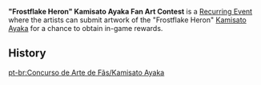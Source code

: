 {{Terminology Infobox
|type  = Recurring Events
}}
'''"Frostflake Heron" Kamisato Ayaka Fan Art Contest''' is a [[Recurring Event]] where the artists can submit artwork of the "Frostflake Heron" [[Kamisato Ayaka]] for a chance to obtain in-game rewards.

==History==
{{Event History Table}}

[[pt-br:Concurso de Arte de Fãs/Kamisato Ayaka]]